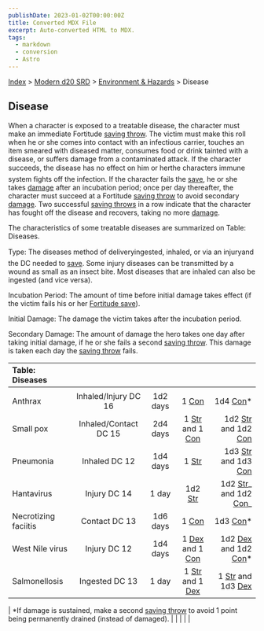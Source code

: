 ```yaml
---
publishDate: 2023-01-02T00:00:00Z
title: Converted MDX File
excerpt: Auto-converted HTML to MDX.
tags:
  - markdown
  - conversion
  - Astro
---
```


[Index](-index) > [Modern d20 SRD](modern-d20-srd-index) > [Environment & Hazards](modern-d20-srd-environment-hazards-index) > Disease

## Disease

When a character is exposed to a treatable disease, the character must make an immediate Fortitude [saving
throw](modern-d20-srd-basics-saving-throws). The victim must make this roll when he or she comes into contact with an infectious carrier, touches an item smeared with diseased matter, consumes food or drink tainted with a disease, or suffers damage from a contaminated attack. If the character succeeds, the disease has no effect on him or herthe characters immune system fights off the infection. If the character fails the [save](modern-d20-srd-basics-saving-throws), he or she takes [damage](modern-d20-srd-combat-damage) after an incubation period; once per day thereafter, the character must succeed at a Fortitude [saving
throw](modern-d20-srd-basics-saving-throws) to avoid secondary [damage](modern-d20-srd-combat-damage). Two successful [saving
throws](modern-d20-srd-basics-saving-throws) in a row indicate that the character has fought off the disease and recovers, taking no more [damage](modern-d20-srd-combat-damage).

The characteristics of some treatable diseases are summarized on Table: Diseases.

Type: The diseases method of deliveryingested, inhaled, or via an injuryand the DC needed to [save](modern-d20-srd-basics-saving-throws). Some injury diseases can be transmitted by a wound as small as an insect bite. Most diseases that are inhaled can also be ingested (and vice versa).

Incubation Period: The amount of time before initial damage takes effect (if the victim fails his or her [Fortitude
save](modern-d20-srd-basics-saving-throws)).

Initial Damage: The damage the victim takes after the incubation period.

Secondary Damage: The amount of damage the hero takes one day after taking initial damage, if he or she fails a second [saving
throw](modern-d20-srd-basics-saving-throws). This damage is taken each day the [saving
throw](modern-d20-srd-basics-saving-throws) fails.

| Table: Diseases      |                       |          |                                                                                                 |                                                                                                       |
| :------------------- | :-------------------: | :------: | :---------------------------------------------------------------------------------------------: | ----------------------------------------------------------------------------------------------------: |
|                      |                       |          |                                                                                                 |                                                                                                       |
| Anthrax              | Inhaled/Injury DC 16  | 1d2 days |                          1 [Con](modern-d20-srd-basics-ability-scores)                          |                                                     1d4 [Con](modern-d20-srd-basics-ability-scores)\* |
| Small pox            | Inhaled/Contact DC 15 | 2d4 days | 1 [Str](modern-d20-srd-basics-ability-scores) and 1 [Con](modern-d20-srd-basics-ability-scores) |   1d2 [Str](modern-d20-srd-basics-ability-scores) and 1d2 [Con](modern-d20-srd-basics-ability-scores) |
| Pneumonia            |     Inhaled DC 12     | 1d4 days |                          1 [Str](modern-d20-srd-basics-ability-scores)                          |   1d3 [Str](modern-d20-srd-basics-ability-scores) and 1d3 [Con](modern-d20-srd-basics-ability-scores) |
| Hantavirus           |     Injury DC 14      |  1 day   |                         1d2 [Str](modern-d20-srd-basics-ability-scores)                         | 1d2 [Str](modern-d20-srd-basics-ability-scores)_ and 1d2 [Con](modern-d20-srd-basics-ability-scores)_ |
| Necrotizing faciitis |     Contact DC 13     | 1d6 days |                          1 [Con](modern-d20-srd-basics-ability-scores)                          |                                                     1d3 [Con](modern-d20-srd-basics-ability-scores)\* |
| West Nile virus      |     Injury DC 12      | 1d4 days | 1 [Dex](modern-d20-srd-basics-ability-scores) and 1 [Con](modern-d20-srd-basics-ability-scores) | 1d2 [Dex](modern-d20-srd-basics-ability-scores) and 1d2 [Con](modern-d20-srd-basics-ability-scores)\* |
| Salmonellosis        |    Ingested DC 13     |  1 day   | 1 [Str](modern-d20-srd-basics-ability-scores) and 1 [Dex](modern-d20-srd-basics-ability-scores) |     1 [Str](modern-d20-srd-basics-ability-scores) and 1d3 [Dex](modern-d20-srd-basics-ability-scores) |

| \*If damage is sustained, make a second [saving
throw](modern-d20-srd-basics-saving-throws) to avoid 1 point being permanently drained (instead of damaged). | | | | |
